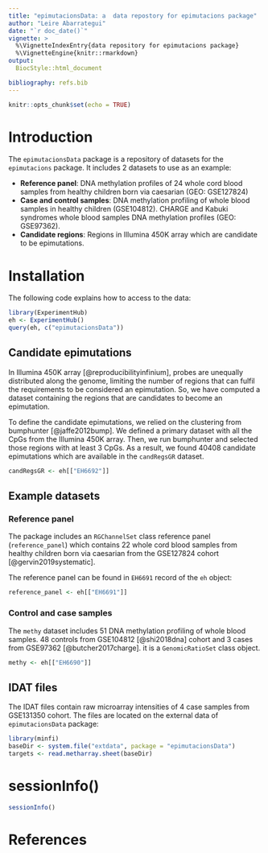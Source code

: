 ```yaml
---
title: "epimutacionsData: a  data repostory for epimutacions package"
author: "Leire Abarrategui"
date: "`r doc_date()`"
vignette: >
  %\VignetteIndexEntry{data repository for epimutacions package}
  %\VignetteEngine{knitr::rmarkdown}
output: 
  BiocStyle::html_document

bibliography: refs.bib
---
```


```r
knitr::opts_chunk$set(echo = TRUE)
```

# Introduction

The `epimutacionsData` package is a repository of  datasets for the
`epimutacions` package. It includes 2 datasets to use as an example:

* **Reference panel**: DNA methylation profiles of 
24 whole cord blood samples from healthy 
children born via caesarian (GEO: GSE127824)
* **Case and control samples**: DNA methylation profiling of 
whole blood samples in healthy children (GSE104812). 
CHARGE and Kabuki syndromes whole blood samples
DNA methylation profiles (GEO: GSE97362). 
* **Candidate regions**: Regions in Illumina 450K array which 
are candidate to be epimutations. 



# Installation

The following code explains how to access to the data: 


```r
library(ExperimentHub)
eh <- ExperimentHub()
query(eh, c("epimutacionsData"))
```


## Candidate epimutations

In Illumina 450K array [@reproducibilityinfinium], 
probes are unequally distributed along the genome, 
limiting the number of regions that can fulfil the requirements 
to be considered an epimutation. 
So, we have computed a dataset containing 
the regions that are candidates to become an epimutation. 

To define the candidate epimutations, 
we relied on the clustering from bumphunter [@jaffe2012bump]. 
We defined a primary dataset with all the CpGs from the Illumina 450K array.
Then, we run bumphunter and selected those regions with at least 3 CpGs. 
As a result, we found 40408 candidate epimutations 
which are available in the `candRegsGR` dataset.

```r
candRegsGR <- eh[["EH6692"]]
```

## Example datasets

### Reference panel

The package includes an `RGChannelSet` class reference panel
(`reference_panel`) 
which contains 22 whole cord blood samples from 
healthy children born via caesarian from 
the GSE127824 cohort [@gervin2019systematic].

The reference panel can be found in `EH6691` record of the  `eh` object: 

```r
reference_panel <- eh[["EH6691"]]
```

### Control and case samples

The `methy` dataset includes 51 DNA methylation profiling 
of whole blood samples. 48 controls from GSE104812 [@shi2018dna] cohort 
and 3 cases from GSE97362 [@butcher2017charge]. 
it is a `GenomicRatioSet` class object. 

```r
methy <- eh[["EH6690"]]
```

## IDAT files 

The IDAT files contain raw microarray intensities of 4 case samples 
from GSE131350 cohort. 
The files are located on the external data of `epimutacionsData` package: 

```r
library(minfi)
baseDir <- system.file("extdata", package = "epimutacionsData")
targets <- read.metharray.sheet(baseDir)
```


# sessionInfo()

```r
sessionInfo()
```

# References